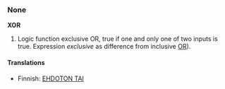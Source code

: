===None===
'''XOR'''
#Logic function exclusive OR, true if one and only one of two inputs is true. Expression ''exclusive'' as difference from inclusive [[OR]]).

====Translations====

*Finnish: [[EHDOTON TAI]]